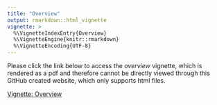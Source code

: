 ```yaml
---
title: "Overview"
output: rmarkdown::html_vignette
vignette: >
  %\VignetteIndexEntry{Overview}
  %\VignetteEngine{knitr::rmarkdown}
  %\VignetteEncoding{UTF-8}
---
```


Please click the link below to access the *overview* vignette, which is rendered as a pdf and therefore cannot be directly viewed through this GitHub created website, which only supports html files.

<!--- <iframe src="overview_vignette_manual.pdf"/> -->

[Vignette: Overview](overview_vignette_manual.pdf){target="_blank"}

